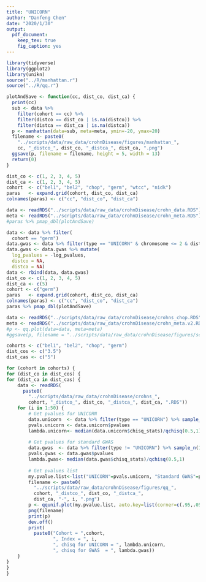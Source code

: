 ```yaml
---
title: "UNICORN"
author: "Danfeng Chen"
date: "2020/1/30"
output: 
  pdf_document:
    keep_tex: true
    fig_caption: yes
---
```


```r
library(tidyverse)
library(ggplot2)
library(unikn)
source("../R/manhattan.r")
source("../R/qq.r")
```

\section{Manhattan plot of crohn's cohort}

```r
plotAndSave <- function(cc, dist_co, dist_ca) {
  print(cc)
  sub <- data %>% 
    filter(cohort == cc) %>%
    filter(distco == dist_co | is.na(distco)) %>%
    filter(distca == dist_ca | is.na(distca))
  p <- manhattan(data=sub, meta=meta, ymin=-20, ymax=20)
  filename <- paste0(
    "../scripts/data/raw_data/crohnDisease/figures/manhattan_", 
    cc, "_distco_", dist_co, "_distca_", dist_ca, ".png")
  ggsave(p, filename = filename, height = 5, width = 13)
  return(0)
}

dist_co <- c(1, 2, 3, 4, 5)
dist_ca <- c(1, 2, 3, 4, 5)
cohort  <- c("bel1", "bel2", "chop", "germ", "wtcc", "nidk")
paras   <- expand.grid(cohort, dist_co, dist_ca)
colnames(paras) <- c("cc", "dist_co", "dist_ca")

data <- readRDS("../scripts/data/raw_data/crohnDisease/crohn_data.RDS") 
meta <- readRDS("../scripts/data/raw_data/crohnDisease/crohn_meta.RDS")
#paras %>% pmap_dbl(plotAndSave)
```

```r
data <- data %>% filter(
  cohort == "germ")
data.gwas <- data %>% filter(type == "UNICORN" & chromosome <= 2 & distca == 2)
data.gwas <- data.gwas %>% mutate(
  log_pvalues = -log_pvalues,
  distco = NA,
  distca = NA)
data <- rbind(data, data.gwas)
dist_co <- c(1, 2, 3, 4, 5)
dist_ca <- c(5)
cohort <- c("germ")
paras   <- expand.grid(cohort, dist_co, dist_ca)
colnames(paras) <- c("cc", "dist_co", "dist_ca")
paras %>% pmap_dbl(plotAndSave)
```

\section{p-values versus p-values}

```r
data <- readRDS("../scripts/data/raw_data/crohnDisease/crohns_chop.RDS")
meta <- readRDS("../scripts/data/raw_data/crohnDisease/crohn_meta.v2.RDS")
#p <- qq.plot(data=data, meta=meta)
#ggsave(p, filename = "../scripts/data/raw_data/crohnDisease/figures/scatter_logpvals_chop.png")
```

\section{qq-plot}

```r
cohorts <- c("bel1", "bel2", "chop", "germ")
dist_cos <- c("3.5")
dist_cas <- c("5")

for (cohort in cohorts) {
for (dist_co in dist_cos) {
for (dist_ca in dist_cas) {
    data <- readRDS(
      paste0(
        "../scripts/data/raw_data/crohnDisease/crohns_", 
        cohort, "_distco_", dist_co, "_distca_", dist_ca, ".RDS"))
    for (i in 1:50) {
        # Get pvalues for UNICORN
        data.unicorn  <- data %>% filter(type == "UNICORN") %>% sample_n(10000)
        pvals.unicorn <- data.unicorn$pvalues
        lambda.unicorn<- median(data.unicorn$chisq_stats)/qchisq(0.5,1)
        
        # Get pvalues for standard GWAS
        data.gwas  <- data %>% filter(type != "UNICORN") %>% sample_n(10000)
        pvals.gwas <- data.gwas$pvalues
        lambda.gwas<- median(data.gwas$chisq_stats)/qchisq(0.5,1)
        
        # Get pvalues list
        my.pvalue.list<-list("UNICORN"=pvals.unicorn, "Standard GWAS"=pvals.gwas)
        filename <- paste0(
          "../scripts/data/raw_data/crohnDisease/figures/qq_", 
          cohort, "_distco_", dist_co, "_distca_", 
          dist_ca, "-", i, ".png")
        p <- qqunif.plot(my.pvalue.list, auto.key=list(corner=c(.95,.05)), xlim=c(0,5), ylim=c(0,5))
        png(filename)
        print(p)
        dev.off()
        print(
          paste0("Cohort = ",cohort, 
                 ", Index = ", i, 
                 ", chisq for UNICORN = ", lambda.unicorn, 
                 ", chisq for GWAS  = ", lambda.gwas))
    }
}
}
}
```
